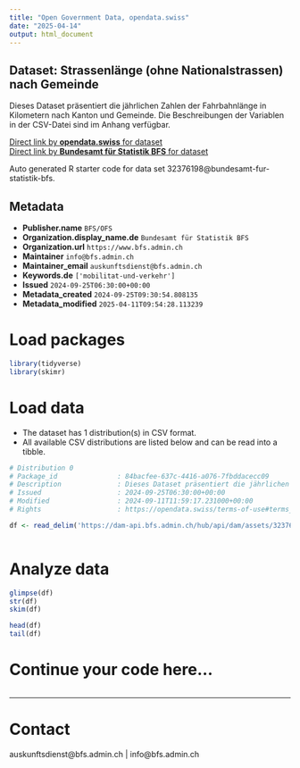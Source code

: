 ```yaml
---
title: "Open Government Data, opendata.swiss"
date: "2025-04-14"
output: html_document
---
```


## Dataset: Strassenlänge (ohne Nationalstrassen) nach Gemeinde

Dieses Dataset präsentiert die jährlichen Zahlen der Fahrbahnlänge in Kilometern nach Kanton und Gemeinde. Die Beschreibungen der Variablen in der CSV-Datei sind im Anhang verfügbar.

[Direct link by **opendata.swiss** for dataset](https://opendata.swiss/de/dataset/strassenlange-ohne-nationalstrassen-nach-gemeinde2)<br>
[Direct link by **Bundesamt für Statistik BFS** for dataset](https://www.bfs.admin.ch/asset/de/ts-x-11.03.01.07)

Auto generated R starter code for data set 32376198@bundesamt-fur-statistik-bfs.

## Metadata

- **Publisher.name** `BFS/OFS`
- **Organization.display_name.de** `Bundesamt für Statistik BFS`
- **Organization.url** `https://www.bfs.admin.ch`
- **Maintainer** `info@bfs.admin.ch`
- **Maintainer_email** `auskunftsdienst@bfs.admin.ch`
- **Keywords.de** `['mobilitat-und-verkehr']`
- **Issued** `2024-09-25T06:30:00+00:00`
- **Metadata_created** `2024-09-25T09:30:54.808135`
- **Metadata_modified** `2025-04-11T09:54:28.113239`


# Load packages

```r

library(tidyverse)
library(skimr)

```

# Load data

-   The dataset has 1 distribution(s) in CSV format.
-   All available CSV distributions are listed below and can be read into a tibble.

```r

# Distribution 0
# Package_id               : 84bacfee-637c-4416-a076-7fbddacecc09
# Description              : Dieses Dataset präsentiert die jährlichen Zahlen der Fahrbahnlänge in Kilometern nach Kanton und Gemeinde. Die Beschreibungen der Variablen in der CSV-Datei sind im Anhang verfügbar.
# Issued                   : 2024-09-25T06:30:00+00:00
# Modified                 : 2024-09-11T11:59:17.231000+00:00
# Rights                   : https://opendata.swiss/terms-of-use#terms_by_ask

df <- read_delim('https://dam-api.bfs.admin.ch/hub/api/dam/assets/32376200/master')



```

# Analyze data

```r

glimpse(df)
str(df)
skim(df)

head(df)
tail(df)

```

# Continue your code here...

```r

```

------------------------------------------------------------------------

# Contact

auskunftsdienst@bfs.admin.ch | info@bfs.admin.ch
